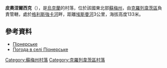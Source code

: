 {{coord|51|39|11|N|33|17|7|E|scale:100000_region:UA|display=title}}

'''皮奧涅爾西克'''（{{lang-uk|Піонерське}}），是[[烏克蘭|烏克蘭]]的村落，位於該國東北部[[蘇梅州|蘇梅州]]，由[[克羅列韋茨區|克羅列韋茨區]]負責管轄，處於[[格利斯強卡河|格利斯強卡河]]畔，距離[[埃斯曼河_(傑斯納河支流)|埃斯曼河]]3公里，海拔高度133米。

==參考資料==
* [http://w1.c1.rada.gov.ua/pls/z7502/A005?rdat1=02.02.2010&rf7571=29212 Піонерське]
* [http://weather.in.ua/ua/symskaja/20682 Погода в селі Піонерське] {{Wayback|url=http://weather.in.ua/ua/symskaja/20682 |date=20111219230154 }}

{{DEFAULTSORT:Піонерське}}
[[Category:蘇梅州村落|Category:蘇梅州村落]]
[[Category:克羅列韋茨區村落|Category:克羅列韋茨區村落]]


{{Sumy-geo-stub}}